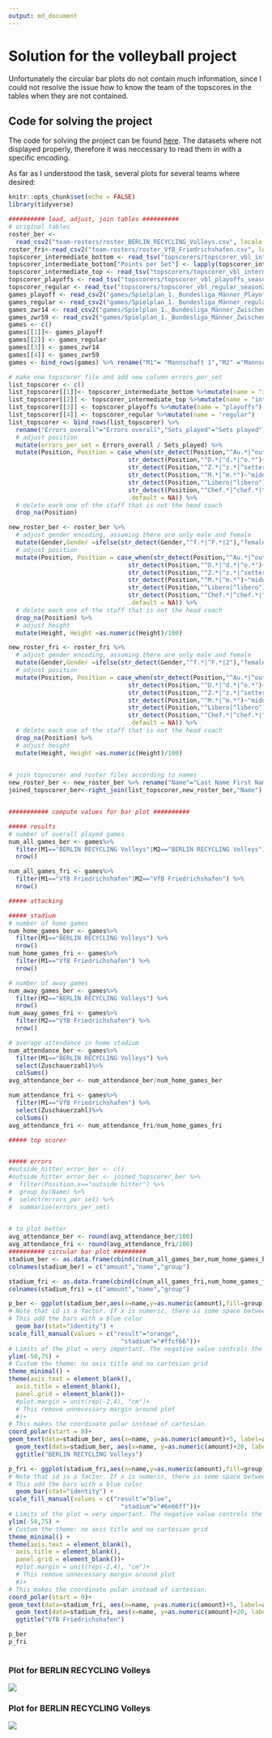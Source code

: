 ```yaml
---
output: md_document
---
```


# Solution for the volleyball project

Unfortunately the circular bar plots do not contain much information, since I could not resolve the issue how to know the team of the topscores in the tables when they are not contained.

## Code for solving the project

The code for solving the project can be found [here](https://github.com/Dr-Eberle-Zentrum/Data-projects-with-R-and-GitHub/blob/volleyball_solution_from_Jana/Projects/laura-burk/volleyball-project/JanaKimmich.Rmd). 
The datasets where not displayed properly, therefore it was neccessary to read them in with a specific encoding.

As far as I understood the task, several plots for several teams where desired:

```r
knitr::opts_chunk$set(echo = FALSE)
library(tidyverse)

########## load, adjust, join tables ##########
# original tables
roster_ber <-
  read_csv2("team-rosters/roster_BERLIN_RECYCLING_Volleys.csv", locale = locale(encoding = "cp852"))
roster_fri<-read_csv2("team-rosters/roster_VfB_Friedrichshafen.csv", locale = locale(encoding = "cp852"))
topscorer_intermediate_bottom <- read_tsv("topscorers/topscorer_vbl_intermediate_season2223_bottom_teams.txt",locale = locale(encoding = "cp852"))
topscorer_intermediate_bottom["Points per Set"] <- lapply(topscorer_intermediate_bottom["Points per Set"],as.character)
topscorer_intermediate_top <- read_tsv("topscorers/topscorer_vbl_intermediate_season2223_top_teams.txt",locale = locale(encoding = "cp852"))
topscorer_playoffs <- read_tsv("topscorers/topscorer_vbl_playoffs_season2223_allteams.txt", locale = locale(encoding = "cp852"))
topscorer_regular <- read_tsv("topscorers/topscorer_vbl_regular_season2223_allteams.txt", locale = locale(encoding = "cp852"))
games_playoff <- read_csv2("games/Spielplan_1._Bundesliga_Männer_Playoff.csv",locale = locale(encoding = "cp852"),col_select = c("Datum","Uhrzeit","Mannschaft 1", "Mannschaft 2", "Ergebnis...7","Zuschauerzahl"))
games_regular <- read_csv2("games/Spielplan_1._Bundesliga_Männer_regular_season.csv",locale = locale(encoding = "cp852"),col_select = c("Datum","Uhrzeit","Mannschaft 1", "Mannschaft 2", "Ergebnis","Zuschauerzahl"))
games_zwr14 <- read_csv2("games/Spielplan_1._Bundesliga_Männer_Zwischenrunde_1-4.csv", locale = locale(encoding = "cp852"),col_select = c("Datum","Uhrzeit","Mannschaft 1", "Mannschaft 2", "Ergebnis","Zuschauerzahl"))
games_zwr59 <- read_csv2("games/Spielplan_1._Bundesliga_Männer_Zwischenrunde_5-9.csv",locale = locale(encoding = "cp852"),col_select = c("Datum","Uhrzeit","Mannschaft 1", "Mannschaft 2", "Ergebnis","Zuschauerzahl"))
games <- c()
games[[1]]<- games_playoff
games[[2]] <- games_regular
games[[3]] <- games_zwr14
games[[4]] <- games_zwr59
games <- bind_rows(games) %>% rename("M1"= "Mannschaft 1","M2" ="Mannschaft 2")

# make one topscorer file and add new column errors_per_set
list_topscorer <- c()
list_topscorer[[1]]<- topscorer_intermediate_bottom %>%mutate(name = "intermediate_bottom")
list_topscorer[[2]] <- topscorer_intermediate_top %>%mutate(name = "intermediate_top")
list_topscorer[[3]] <- topscorer_playoffs %>%mutate(name = "playoffs")
list_topscorer[[4]] <- topscorer_regular %>%mutate(name = "regular")
list_topscorer <- bind_rows(list_topscorer) %>% 
  rename("Errors_overall"="Errors overall","Sets_played"="Sets played") %>% 
  # adjust position
  mutate(errors_per_set = Errors_overall / Sets_played) %>%   
  mutate(Position, Position = case_when(str_detect(Position,"^Au.*|^outside.*")~"outside hitter",
                                 str_detect(Position,"^D.*|^d.*|^o.*")~"opposite hitter",
                                 str_detect(Position,"^Z.*|^z.*|^setter")~"setter",
                                 str_detect(Position,"^M.*|^m.*")~"middle blocker",
                                 str_detect(Position,"^Libero|^libero")~"libero",
                                 str_detect(Position,"^Chef.*|^chef.*|^head.*")~"head coach",
                                 .default = NA)) %>% 
  # delete each one of the staff that is not the head coach
  drop_na(Position)

new_roster_ber <- roster_ber %>% 
  # adjust gender encoding, assuming there are only male and female
  mutate(Gender,Gender =ifelse(str_detect(Gender,"^f.*|^F.*|2"),"female","male")) %>% 
  # adjust position
  mutate(Position, Position = case_when(str_detect(Position,"^Au.*|^outside.*")~"outside hitter",
                                 str_detect(Position,"^D.*|^d.*|^o.*")~"opposite hitter",
                                 str_detect(Position,"^Z.*|^z.*|^setter")~"setter",
                                 str_detect(Position,"^M.*|^m.*")~"middle blocker",
                                 str_detect(Position,"^Libero|^libero")~"libero",
                                 str_detect(Position,"^Chef.*|^chef.*|^head.*")~"head coach",
                                 .default = NA)) %>% 
  # delete each one of the staff that is not the head coach
  drop_na(Position) %>% 
  # adjust height
  mutate(Height, Height =as.numeric(Height)/100)

new_roster_fri <- roster_fri %>% 
  # adjust gender encoding, assuming there are only male and female
  mutate(Gender,Gender =ifelse(str_detect(Gender,"^f.*|^F.*|2"),"female","male")) %>% 
  # adjust position
  mutate(Position, Position = case_when(str_detect(Position,"^Au.*|^outside.*")~"outside hitter",
                                 str_detect(Position,"^D.*|^d.*|^o.*")~"opposite hitter",
                                 str_detect(Position,"^Z.*|^z.*|^setter")~"setter",
                                 str_detect(Position,"^M.*|^m.*")~"middle blocker",
                                 str_detect(Position,"^Libero|^libero")~"libero",
                                 str_detect(Position,"^Chef.*|^chef.*|^head.*")~"head coach",
                                 .default = NA)) %>% 
  # delete each one of the staff that is not the head coach
  drop_na(Position) %>% 
  # adjust height
  mutate(Height, Height =as.numeric(Height)/100)
  

# join topscorer and roster files according to names 
new_roster_ber <- new_roster_ber %>% rename("Name"="Last Name First Name")
joined_topscorer_ber<-right_join(list_topscorer,new_roster_ber,"Name") 


########### compute values for bar plot ##########

##### results 
# number of overall played games
num_all_games_ber <- games%>%
  filter(M1=="BERLIN RECYCLING Volleys"|M2=="BERLIN RECYCLING Volleys") %>%
  nrow()

num_all_games_fri <- games%>%
  filter(M1=="VfB Friedrichshafen"|M2=="VfB Friedrichshafen") %>%
  nrow()

##### attacking

##### stadium
# number of home games
num_home_games_ber <- games%>%
  filter(M1=="BERLIN RECYCLING Volleys") %>%
  nrow()
num_home_games_fri <- games%>%
  filter(M1=="VfB Friedrichshafen") %>%
  nrow()

# number of away games
num_away_games_ber <- games%>%
  filter(M2=="BERLIN RECYCLING Volleys") %>%
  nrow()
num_away_games_fri <- games%>%
  filter(M2=="VfB Friedrichshafen") %>%
  nrow()

# average attendance in home stadium
num_attendance_ber <- games%>%
  filter(M1=="BERLIN RECYCLING Volleys") %>%
  select(Zuschauerzahl)%>%
  colSums()
avg_attendance_ber <- num_attendance_ber/num_home_games_ber

num_attendance_fri <- games%>%
  filter(M1=="VfB Friedrichshafen") %>%
  select(Zuschauerzahl)%>%
  colSums()
avg_attendance_fri <- num_attendance_fri/num_home_games_fri

##### top scorer


##### errors
#outside_hitter_error_ber <- c()
#outside_hitter_error_ber <- joined_topscorer_ber %>%
#  filter(Position.x=="outside hitter") %>% 
#  group_by(Name) %>% 
#  select(errors_per_set) %>% 
#  summarise(errors_per_set)
  

# to plot better
avg_attendance_ber <- round(avg_attendance_ber/100)
avg_attendance_fri <- round(avg_attendance_fri/100)
########## circular bar plot #########
stadium_ber <- as.data.frame(cbind(c(num_all_games_ber,num_home_games_ber,num_away_games_ber,avg_attendance_ber),c("all games","home games", "away games", "avg attendance"),c("result","stadium","stadium","stadium")))
colnames(stadium_ber) = c("amount","name","group")

stadium_fri <- as.data.frame(cbind(c(num_all_games_fri,num_home_games_fri,num_away_games_fri,avg_attendance_fri),c("all games","home games", "away games", "avg attendance"),c("result","stadium","stadium","stadium")))
colnames(stadium_fri) = c("amount","name","group")

p_ber <- ggplot(stadium_ber,aes(x=name,y=as.numeric(amount),fill=group)) +  
# Note that id is a factor. If x is numeric, there is some space between the first bar
# This add the bars with a blue color
  geom_bar(stat="identity") +
scale_fill_manual(values = c("result"="orange",
                               "stadium"="#ffcf66"))+
# Limits of the plot = very important. The negative value controls the size of the inner circle, the positive one is useful to add size over each bar
ylim(-50,75) +
# Custom the theme: no axis title and no cartesian grid
theme_minimal() +
theme(axis.text = element_blank(),
  axis.title = element_blank(),
  panel.grid = element_blank())+
  #plot.margin = unit(rep(-2,4), "cm")+     
  # This remove unnecessary margin around plot
  #)+
# This makes the coordinate polar instead of cartesian.
coord_polar(start = 0)+
geom_text(data=stadium_ber, aes(x=name, y=as.numeric(amount)+5, label=amount), color="black", fontface="bold", size=2.5,  inherit.aes = FALSE ) +
  geom_text(data=stadium_ber, aes(x=name, y=as.numeric(amount)+20, label=name), color="black", fontface="bold", size=2.5,  inherit.aes = FALSE ) +
  ggtitle("BERLIN RECYCLING Volleys")

p_fri <- ggplot(stadium_fri,aes(x=name,y=as.numeric(amount),fill=group)) +  
# Note that id is a factor. If x is numeric, there is some space between the first bar
# This add the bars with a blue color
  geom_bar(stat="identity") +
scale_fill_manual(values = c("result"="blue",
                               "stadium"="#6e66ff"))+
# Limits of the plot = very important. The negative value controls the size of the inner circle, the positive one is useful to add size over each bar
ylim(-50,75) +
# Custom the theme: no axis title and no cartesian grid
theme_minimal() +
theme(axis.text = element_blank(),
  axis.title = element_blank(),
  panel.grid = element_blank())+
  #plot.margin = unit(rep(-2,4), "cm")+     
  # This remove unnecessary margin around plot
  #)+
# This makes the coordinate polar instead of cartesian.
coord_polar(start = 0)+
geom_text(data=stadium_fri, aes(x=name, y=as.numeric(amount)+5, label=amount), color="black", fontface="bold", size=2.5,  inherit.aes = FALSE ) +
  geom_text(data=stadium_fri, aes(x=name, y=as.numeric(amount)+20, label=name), color="black", fontface="bold", size=2.5,  inherit.aes = FALSE ) +
  ggtitle("VfB Friedrichshafen")

p_ber
p_fri
 
```
### Plot for BERLIN RECYCLING Volleys
![](JanaKimmich_files/figure-markdown_strict/setup-1.png)

### Plot for BERLIN RECYCLING Volleys
![](JanaKimmich_files/figure-markdown_strict/setup-2.png)